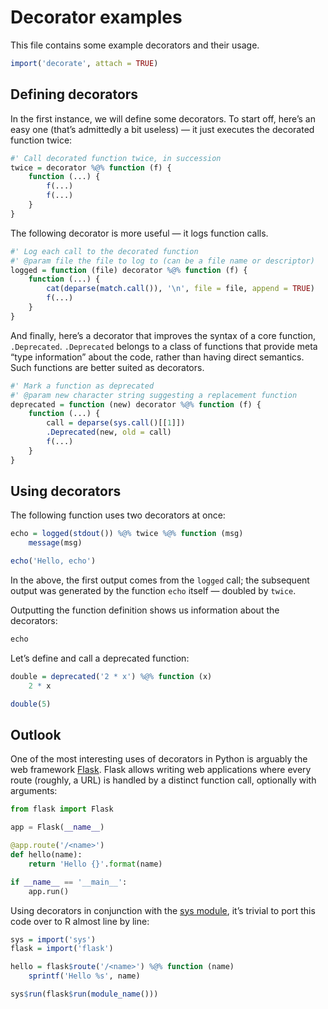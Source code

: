 # Decorator examples

This file contains some example decorators and their usage.

```r
import('decorate', attach = TRUE)
```

## Defining decorators

In the first instance, we will define some decorators. To start off, here’s an
easy one (that’s admittedly a bit useless) — it just executes the decorated
function twice:

```r
#' Call decorated function twice, in succession
twice = decorator %@% function (f) {
    function (...) {
        f(...)
        f(...)
    }
}
```

The following decorator is more useful — it logs function calls.

```r
#' Log each call to the decorated function
#' @param file the file to log to (can be a file name or descriptor)
logged = function (file) decorator %@% function (f) {
    function (...) {
        cat(deparse(match.call()), '\n', file = file, append = TRUE)
        f(...)
    }
}
```

And finally, here’s a decorator that improves the syntax of a core function,
`.Deprecated`. `.Deprecated` belongs to a class of functions that provide meta
“type information” about the code, rather than having direct semantics. Such
functions are better suited as decorators.

```r
#' Mark a function as deprecated
#' @param new character string suggesting a replacement function
deprecated = function (new) decorator %@% function (f) {
    function (...) {
        call = deparse(sys.call()[[1]])
        .Deprecated(new, old = call)
        f(...)
    }
}
```

## Using decorators

The following function uses two decorators at once:

```r
echo = logged(stdout()) %@% twice %@% function (msg)
    message(msg)

echo('Hello, echo')
```

In the above, the first output comes from the `logged` call; the subsequent
output was generated by the function `echo` itself — doubled by `twice`.

Outputting the function definition shows us information about the decorators:

```r
echo
```

Let’s define and call a deprecated function:

```r
double = deprecated('2 * x') %@% function (x)
    2 * x

double(5)
```

## Outlook

One of the most interesting uses of decorators in Python is arguably the web
framework [Flask][]. Flask allows writing web applications where every route
(roughly, a URL) is handled by a distinct function call, optionally with
arguments:

```python
from flask import Flask

app = Flask(__name__)

@app.route('/<name>')
def hello(name):
    return 'Hello {}'.format(name)

if __name__ == '__main__':
    app.run()
```

Using decorators in conjunction with the [sys module][sys], it’s trivial to port
this code over to R almost line by line:

```r
sys = import('sys')
flask = import('flask')

hello = flask$route('/<name>') %@% function (name)
    sprintf('Hello %s', name)

sys$run(flask$run(module_name()))
```

[Flask]: http://flask.pocoo.org/
[sys]: https://github.com/klmr/sys
